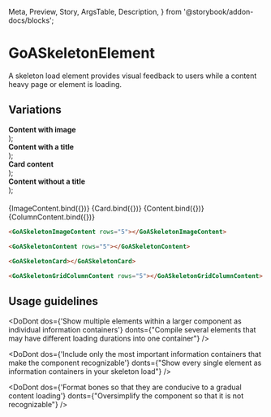 
  Meta,
  Preview,
  Story,
  ArgsTable,
  Description,
} from '@storybook/addon-docs/blocks';

<Meta
  title="Experimental/Components/SkeletonElement"
  component={GoASkeletonImageContent}
  argTypes={{}}
/>

# GoASkeletonElement

A skeleton load element provides visual feedback to users while a content heavy page or element is loading.

## Variations

  <div>
    <span><b>Content with image</b></span>
    <GoASkeletonImageContent {...args} />
  </div>
);

  <div>
    <span><b>Content with a title</b></span>
    <GoASkeletonContent {...args} />
  </div>
);

  <div>
    <span><b>Card content</b></span>
    <GoASkeletonCard {...args} />
  </div>
);

  <div>
    <span><b>Content without a title</b></span>
    <GoASkeletonGridColumnContent {...args} />
  </div>
);

####

<Canvas>
  <Story name="Skeleton Image Content" height={200} args={{
      rows: 5,
    }}>
    {ImageContent.bind({})}
  </Story>
  <Story name="Skeleton Card" height={200}>
    {Card.bind({})}
  </Story>
  <Story name="Skeleton Titled Content" height={200} args={{
      rows: 5,
    }}>
    {Content.bind({})}
  </Story>
  <Story name="Skeleton Content" height={200} args={{
      rows: 5,
    }}>
    {ColumnContent.bind({})}
  </Story>
</Canvas>

```html
<GoASkeletonImageContent rows="5"></GoASkeletonImageContent>

<GoASkeletonContent rows="5"></GoASkeletonContent>

<GoASkeletonCard></GoASkeletonCard>

<GoASkeletonGridColumnContent rows="5"></GoASkeletonGridColumnContent>
```

## Usage guidelines

<DoDont
  dos={'Show multiple elements within a larger component as individual information containers'}
  donts={"Compile several elements that may have different loading durations into one container"}
/>

<DoDont
  dos={'Include only the most important information containers that make the component recognizable'}
  donts={"Show every single element as information containers in your skeleton load"}
/>

<DoDont
  dos={'Format bones so that they are conducive to a gradual content loading'}
  donts={"Oversimplify the component so that it is not recognizable"}
/>